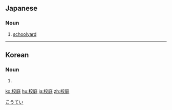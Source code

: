 ==Japanese==
{{ja-kanjitab|こう|てい|yomi=o}}

===Noun===
{{ja-noun|こうてい}}

# [[schoolyard]]

[[Category:ja:Education|こうてい]]

----

==Korean==
{{ko-hanjatab}}

===Noun===
{{ko-noun|hangeul=교정}}

# {{hanja form of|교정|school grounds}}

[[ko:校庭]]
[[hu:校庭]]
[[ja:校庭]]
[[zh:校庭]]
